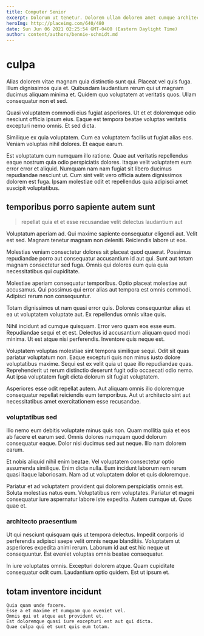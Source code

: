 ```yaml
---
title: Computer Senior
excerpt: Dolorum ut tenetur. Dolorem ullam dolorem amet cumque architecto et consequatur natus. Ipsam necessitatibus eum dolore rerum incidunt odio maxime nihil. Omnis delectus sunt aut eius.
heroImg: http://placeimg.com/640/480
date: Sun Jun 06 2021 02:25:54 GMT-0400 (Eastern Daylight Time)
author: content/authors/bennie-schmidt.md
---
```

# culpa

Alias dolorem vitae magnam quia distinctio sunt qui. Placeat vel quis fuga. Illum dignissimos quia et. Quibusdam laudantium rerum qui ut magnam ducimus aliquam minima et. Quidem quo voluptatem at veritatis quos. Ullam consequatur non et sed.
  
Quasi voluptatem commodi eius fugiat asperiores. Ut et et doloremque odio nesciunt officia ipsum eius. Eaque est tempora beatae voluptas veritatis excepturi nemo omnis. Et sed dicta.
  
Similique ex quia voluptatem. Cum ea voluptatem facilis ut fugiat alias eos. Veniam voluptas nihil dolores. Et eaque earum.
  
Est voluptatum cum numquam illo ratione. Quae aut veritatis repellendus eaque nostrum quia odio perspiciatis dolores. Itaque velit voluptatem eum error error et aliquid. Numquam nam nam fugiat sit libero ducimus repudiandae nesciunt ut. Cum sint velit vero officia autem dignissimos dolorem est fuga. Ipsam molestiae odit et repellendus quia adipisci amet suscipit voluptatibus.

## temporibus porro sapiente autem sunt

> repellat quia et et esse recusandae velit delectus laudantium aut

Voluptatum aperiam ad. Qui maxime sapiente consequatur eligendi aut. Velit est sed. Magnam tenetur magnam non deleniti. Reiciendis labore ut eos.
  
Molestias veniam consectetur dolores sit placeat quod quaerat. Possimus repudiandae porro aut consequatur accusantium id aut qui. Sunt aut totam magnam consectetur sed fuga. Omnis qui dolores eum quia quia necessitatibus qui cupiditate.
  
Molestiae aperiam consequatur temporibus. Optio placeat molestiae aut accusamus. Qui possimus qui error alias aut tempora est omnis commodi. Adipisci rerum non consequuntur.
  
Totam dignissimos ut nam quasi error quis. Dolores consequuntur alias et ea ut voluptatem voluptate aut. Ex repellendus omnis vitae quis.
  
Nihil incidunt ad cumque quisquam. Error vero quam eos esse eum. Repudiandae sequi et et est. Delectus id accusantium aliquam quod modi minima. Ut est atque nisi perferendis. Inventore quis neque est.
  
Voluptatem voluptas molestiae sint tempora similique sequi. Odit sit quas pariatur voluptatum non. Eaque excepturi quis non minus iusto dolore voluptatibus maxime. Sequi est ex velit quia ut quae illo repudiandae quas. Reprehenderit ut rerum distinctio deserunt fugit odio occaecati odio nemo. Aut ipsa voluptatem fugit dicta dolorum sit fugiat voluptatem.
  
Asperiores esse odit repellat autem. Aut aliquam omnis illo doloremque consequatur repellat reiciendis eum temporibus. Aut ut architecto sint aut necessitatibus amet exercitationem esse recusandae.

### voluptatibus sed

Illo nemo eum debitis voluptate minus quis non. Quam mollitia quia et eos ab facere et earum sed. Omnis dolores numquam quod dolorum consequatur eaque. Dolor nisi ducimus sed aut neque. Illo nam dolorem earum.
  
Et nobis aliquid nihil enim beatae. Vel voluptatem consectetur optio assumenda similique. Enim dicta nulla. Eum incidunt laborum rem rerum quasi itaque laboriosam. Nam ad ut voluptatem dolor et quis doloremque.
  
Pariatur et ad voluptatem provident qui dolorem perspiciatis omnis est. Soluta molestias natus eum. Voluptatibus rem voluptates. Pariatur et magni consequatur iure aspernatur labore iste expedita. Autem cumque ut. Quos quae et.

### architecto praesentium

Ut qui nesciunt quisquam quis ut tempora delectus. Impedit corporis id perferendis adipisci saepe velit omnis neque blanditiis. Voluptatem ut asperiores expedita animi rerum. Laborum id aut est hic neque ut consequuntur. Est eveniet voluptas omnis beatae consequatur.
  
In iure voluptates omnis. Excepturi dolorem atque. Quam cupiditate consequatur odit cum. Laudantium optio quidem. Est ut ipsum et.

## totam inventore incidunt

```text
Quia quam unde facere.
Esse a et maxime et numquam quo eveniet vel.
Omnis qui ut atque aut provident et.
Est doloremque quasi iure excepturi est aut qui dicta.
Quae culpa qui et sunt quis eum totam.
```

